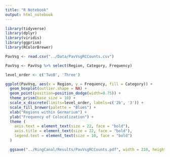 ```yaml
---
title: "R Notebook"
output: html_notebook
---
```


```r
library(tidyverse)
library(dplyr)
library(viridis)
library(ggprism)
library(RColorBrewer)
```

```r
PavVsg <- read.csv("../Data/PavVsgRCCounts.csv")
```

```r
PavVsg <- PavVsg %>% select(Region, Category, Frequency) 
```

```r
level_order <- c('TwoB', 'Three')

ggplot(PavVsg, aes(x = Region, y = Frequency, fill = Category)) +
  geom_boxplot(outlier.shape = NA) +
  geom_point(position=position_dodge(width=0.75)) +
  theme_prism(base_size = 10) +
  scale_x_discrete(limits=level_order, labels=c('2b', '3')) +
  scale_fill_brewer(palette = "Blues") +
  xlab("Regions within Germarium") +
  ylab("Frequency of Colocalization") +
  theme (
    axis.text = element_text(size = 22, face = "bold"),
    axis.title = element_text(size = 22, face = "bold"),
    legend.text = element_text(size = 10, face = "bold")
  ) 

  ggsave("../RingCanal/Results/PavVsgRCCounts.pdf", width = 210, height = 115, units = "mm")
```

